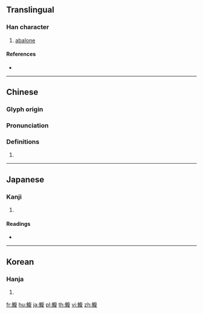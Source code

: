 {{character info/new}}
{{also|鳆}}
==Translingual==

===Han character===
{{Han char|rn=195|rad=魚|as=09|sn=20|four=28347|canj=NFOAE}}

# [[abalone]]

====References====
* {{Han ref|kx=1475.040|dkj=46340|dj=2006.300|hdz=74702.100|uh=9C12|ud=39954|bh=F56E|bd=62830}}

----

==Chinese==
{{zh-forms|s=鳆}}

===Glyph origin===
{{Han etym}}

===Pronunciation===
{{zh-pron
|m=fù
|c=fuk1,fuk6
|h=pfs=
|md=
|mn=
|w=
|mc=y
|oc=y
|cat=
}}

===Definitions===
{{zh-hanzi}}

# {{rfdef|lang=zh}}

----

==Japanese==

===Kanji===
{{ja-kanji|grade=|rs=魚09}}

# {{defn|lang=ja|sort=魚09}}

====Readings====
* {{ja-readings|on=[[ふく]] (fuku)|kun=[[あわび]] (awabi), [[ふぐ]] (fugu)}}

----

==Korean==

===Hanja===
{{ko-hanja|hangeul=복|eumhun=|rv=bok|mr=pok|y=pok}}

# {{defn|lang=ko|sort=魚09}}

[[fr:鰒]]
[[hu:鰒]]
[[ja:鰒]]
[[pl:鰒]]
[[th:鰒]]
[[vi:鰒]]
[[zh:鰒]]